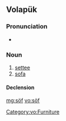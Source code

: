 ==Volapük==

===Pronunciation===
* {{IPA|/søf/|lang=vo}}

===Noun===
{{vo-noun}}
 
# [[settee]]
# [[sofa]]

====Declension====
{{vo-decl-noun}}

[[Category:vo:Furniture]]

[[mg:söf]]
[[vo:söf]]